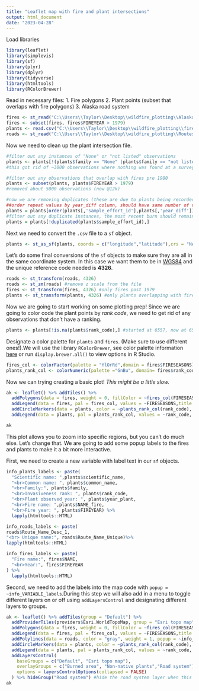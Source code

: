 ```yaml
---
title: "Leaflet map with fire and plant intersections"
output: html_document
date: "2023-04-28"
---
```


Load libraries

```r
library(leaflet)
library(simplevis)
library(sf)
library(plyr)
library(dplyr)
library(tidyverse)
library(htmltools)
library(RColorBrewer)
```

Read in necessary files: 
1. Fire polygons 
2. Plant points (subset that overlaps with fire polygons)
3. Alaska road system
```r
fires <- st_read("C:\\Users\\Taylor\\Desktop\\wildfire_plotting\\AlaskaFireHistory_Polygons_1940_2021\\AlaskaFireHistory_Polygons_1940_2021\\AlaskaFireHistory_Polygons.gdb")  
fires <- subset(fires, fires$FIREYEAR > 1979)
plants <- read.csv("C:\\Users\\Taylor\\Desktop\\wildfire_plotting\\fire_plant_intersection.csv")
roads <- st_read("C:\\Users\\Taylor\\Desktop\\wildfire_plotting\\Routes.gdb\\c1808f0c-470f-48d7-b5ac-9adeef804143.gdb")
```

Now we need to clean up the plant intersection file.
```r
#filter out any instances of "None" or "not listed" observations
plants <- plants[!(plants$family == "None" |plants$family == "not listed"),]
#this got rid of ~3000 observations where nothing was found at a survey site (now @17k)

#filter out any observations that overlap with fires pre 1980
plants <- subset(plants, plants$FIREYEAR > 1979)
#removed about 5000 observations (now @12k)

#now we are removing duplicates (these are due to plants being recorded again if the land burned more than one time)
##order repeat values by year_diff column, should have same number of values
plants = plants[order(plants[,'sample_effort_id'],plants[,'year_diff']),] 
#filter out any duplicate instances, the most recent burn should remain
plants = plants[!duplicated(plants$sample_effort_id),]
```

Next we need to convert the `.csv` file to a `sf` object.
```r
plants <- st_as_sf(plants, coords = c("longitude","latitude"),crs = "NAD83")
```

Let's do some final conversions of the `sf` objects to make sure they are all in the same coordinate system. In this case we want them to be in [WGS84](https://epsg.io/4326) and the unique reference code needed is **4326**.
```r
roads <- st_transform(roads, 4326)
roads <- st_zm(roads) #remove z scale from the file
fires <- st_transform(fires, 4326) #only fires post 1979
plants <- st_transform(plants, 4326) #only plants overlapping with fires (this is the result of the inner join)
```

Now we are going to start working on some plotting prep!
Since we are going to color code the plant points by *rank code*, we need to get rid of any observations that don't have a ranking.

```r
plants <- plants[!is.na(plants$rank_code),] #started at 6557, now at 6512
```

Designate a color palette for `plants` and `fires`. (Make sure to use different ones!).We will use the library `RColorBrewer`, see color palette information [here](https://www.datanovia.com/en/blog/the-a-z-of-rcolorbrewer-palette/) or run `display.brewer.all()` to view options in R Studio. 
```r
fires_col <- colorFactor(palette = "YlOrRd",domain = fires$FIRESEASONS) #fire by fire season (decade)
plants_rank_col <- colorNumeric(palette ="GnBu", domain= fires$rank_code)#plants by rank code
```

Now we can trying creating a basic plot! *This might be a little slow.*
```r
ak <- leaflet() %>% addTiles() %>% 
  addPolygons(data = fires, weight = 0, fillColor = ~fires_col(FIRESEASONS), fillOpacity = 0.7) %>%
  addLegend(data = fires, pal = fires_col, values = ~FIRESEASONS,title = "Fire season", opacity = 0.7, position = "bottomright")%>%
  addCircleMarkers(data = plants, color = ~plants_rank_col(rank_code), fillOpacity = 0.7, radius = .1) %>%
  addLegend(data = plants, pal = plants_rank_col, values = ~rank_code, title = "Non-native plant </br>invasiveness ranking", position = "bottomleft")

ak
```
This plot allows you to zoom into specific regions, but you can't do much else. Let's change that.
We are going to add some popup labels to the fires and plants to make it a bit more interactive.

First, we need to create a new variable with label text in our `sf` objects.
```r
info_plants_labels <- paste(
  "Scientific name: ",plants$scientific_name,
  "<br>Common name: ", plants$common_name,
  "<br>Family:", plants$family,
  "<br>Invasiveness rank: ", plants$rank_code,
  "<br>Plant observed year: ", plants$year_plant,
  "<br>Fire name: ",plants$NAME_fire,
  "<br>Fire year: ", plants$FIREYEAR) %>%
  lapply(htmltools::HTML)

info_roads_labels <- paste(
roads$Route_Name_Desc_1,
"<br> Unique name:", roads$Route_Name_Unique)%>%
lapply(htmltools::HTML)

info_fires_labels <- paste(
  "Fire name:", fires$NAME,
  "<br>Year:", fires$FIREYEAR
) %>%
  lapply(htmltools::HTML)
```

Second, we need to add the labels into the map code with `popup = ~info_VARIABLE_labels`.During this step we will also add in a menu to toggle different layers on or off using `addLayersControl` and designating different layers to groups.
```r
ak <- leaflet() %>% addTiles(group = "Default") %>% 
  addProviderTiles(providers$Esri.WorldTopoMap, group = "Esri topo map")%>%
  addPolygons(data = fires, weight = 0, fillColor = ~fires_col(FIRESEASONS), fillOpacity = 0.7, popup = ~info_fires_labels, group = "Burned area") %>%
  addLegend(data = fires, pal = fires_col, values = ~FIRESEASONS,title = "Fire season", opacity = 0.7, position = "bottomright")%>%
  addPolylines(data = roads, color = "gray", weight = 1, popup = ~info_roads_labels, group = "Road system")%>%
  addCircleMarkers(data = plants, color = ~plants_rank_col(rank_code), fillOpacity = 0.7, radius = .1,label = ~info_plants_labels, group = "Non-native plants") %>%
  addLegend(data = plants, pal = plants_rank_col, values = ~rank_code, title = "Non-native plant </br>invasiveness ranking", position = "bottomleft") %>%
  addLayersControl(
    baseGroups = c("Default", "Esri topo map"),
    overlayGroups = c("Burned area", "Non-native plants","Road system"),
    options = layersControlOptions(collapsed = FALSE)
  ) %>% hideGroup("Road system") #hide the road system layer when this is generated
ak
```

